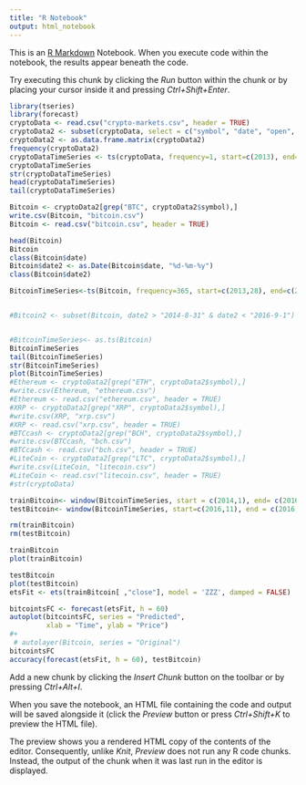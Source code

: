 ---
title: "R Notebook"
output: html_notebook
---

This is an [R Markdown](http://rmarkdown.rstudio.com) Notebook. When you execute code within the notebook, the results appear beneath the code. 

Try executing this chunk by clicking the *Run* button within the chunk or by placing your cursor inside it and pressing *Ctrl+Shift+Enter*. 

```{r}

library(tseries)
library(forecast)
cryptoData <- read.csv("crypto-markets.csv", header = TRUE)
cryptoData2 <- subset(cryptoData, select = c("symbol", "date", "open", "close"))
cryptoData2 <- as.data.frame.matrix(cryptoData2)
frequency(cryptoData2)
cryptoDataTimeSeries <- ts(cryptoData, frequency=1, start=c(2013), end=c(2018))
cryptoDataTimeSeries
str(cryptoDataTimeSeries)
head(cryptoDataTimeSeries)
tail(cryptoDataTimeSeries)

Bitcoin <- cryptoData2[grep("BTC", cryptoData2$symbol),]
write.csv(Bitcoin, "bitcoin.csv")
Bitcoin <- read.csv("bitcoin.csv", header = TRUE)

head(Bitcoin)
Bitcoin
class(Bitcoin$date)
Bitcoin$date2 <- as.Date(Bitcoin$date, "%d-%m-%y")
class(Bitcoin$date2)

BitcoinTimeSeries<-ts(Bitcoin, frequency=365, start=c(2013,28), end=c(2018,11,29))


#Bitcoin2 <- subset(Bitcoin, date2 > "2014-8-31" & date2 < "2016-9-1")


#BitcoinTimeSeries<- as.ts(Bitcoin)
BitcoinTimeSeries
tail(BitcoinTimeSeries)
str(BitcoinTimeSeries)
plot(BitcoinTimeSeries)
#Ethereum <- cryptoData2[grep("ETH", cryptoData2$symbol),]
#write.csv(Ethereum, "ethereum.csv")
#Ethereum <- read.csv("ethereum.csv", header = TRUE)
#XRP <- cryptoData2[grep("XRP", cryptoData2$symbol),]
#write.csv(XRP, "xrp.csv")
#XRP <- read.csv("xrp.csv", header = TRUE)
#BTCcash <- cryptoData2[grep("BCH", cryptoData2$symbol),]
#write.csv(BTCcash, "bch.csv")
#BTCcash <- read.csv("bch.csv", header = TRUE)
#LiteCoin <- cryptoData2[grep("LTC", cryptoData2$symbol),]
#write.csv(LiteCoin, "litecoin.csv")
#LiteCoin <- read.csv("litecoin.csv", header = TRUE)
#str(cryptoData) 
```



```{r}
trainBitcoin<- window(BitcoinTimeSeries, start = c(2014,1), end= c(2016,1), frequency=365)
testBitcoin<- window(BitcoinTimeSeries, start=c(2016,11), end = c(2016, 12), frequency = 365)

rm(trainBitcoin)
rm(testBitcoin)

trainBitcoin
plot(trainBitcoin)

testBitcoin
plot(testBitcoin)
etsFit <- ets(trainBitcoin[ ,"close"], model = 'ZZZ', damped = FALSE)

bitcointsFC <- forecast(etsFit, h = 60)
autoplot(bitcointsFC, series = "Predicted", 
         xlab = "Time", ylab = "Price")
#+ 
 # autolayer(Bitcoin, series = "Original")
bitcointsFC
accuracy(forecast(etsFit, h = 60), testBitcoin)
```

Add a new chunk by clicking the *Insert Chunk* button on the toolbar or by pressing *Ctrl+Alt+I*.

When you save the notebook, an HTML file containing the code and output will be saved alongside it (click the *Preview* button or press *Ctrl+Shift+K* to preview the HTML file).

The preview shows you a rendered HTML copy of the contents of the editor. Consequently, unlike *Knit*, *Preview* does not run any R code chunks. Instead, the output of the chunk when it was last run in the editor is displayed.
